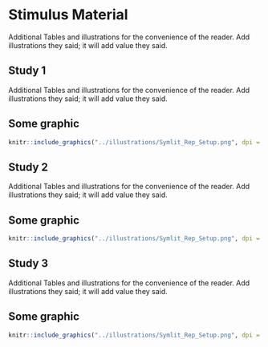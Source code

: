 
# Stimulus Material
Additional Tables and illustrations for the convenience of the reader. Add illustrations they said; it will add value they said.

## Study 1
Additional Tables and illustrations for the convenience of the reader. Add illustrations they said; it will add value they said.

## Some graphic
```r
knitr::include_graphics("../illustrations/Symlit_Rep_Setup.png", dpi = 108)
```


## Study 2
Additional Tables and illustrations for the convenience of the reader. Add illustrations they said; it will add value they said.

## Some graphic
```r
knitr::include_graphics("../illustrations/Symlit_Rep_Setup.png", dpi = 108)
```


## Study 3
Additional Tables and illustrations for the convenience of the reader. Add illustrations they said; it will add value they said.

## Some graphic
```r
knitr::include_graphics("../illustrations/Symlit_Rep_Setup.png", dpi = 108)
```
